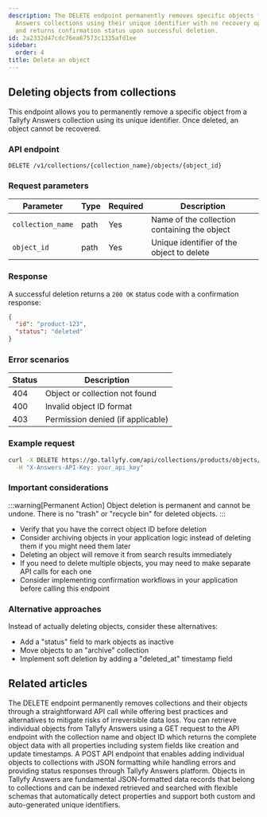 ```yaml
---
description: The DELETE endpoint permanently removes specific objects from Tallyfy
  Answers collections using their unique identifier with no recovery option available
  and returns confirmation status upon successful deletion.
id: 2a2332d47cdc76ea67573c1335afd1ee
sidebar:
  order: 4
title: Delete an object
---
```


## Deleting objects from collections

This endpoint allows you to permanently remove a specific object from a Tallyfy Answers collection using its unique identifier. Once deleted, an object cannot be recovered.

### API endpoint

```
DELETE /v1/collections/{collection_name}/objects/{object_id}
```

### Request parameters

| Parameter | Type | Required | Description |
|-----------|------|----------|-------------|
| `collection_name` | path | Yes | Name of the collection containing the object |
| `object_id` | path | Yes | Unique identifier of the object to delete |

### Response

A successful deletion returns a `200 OK` status code with a confirmation response:

```json
{
  "id": "product-123",
  "status": "deleted"
}
```

### Error scenarios

| Status | Description |
|--------|-------------|
| 404 | Object or collection not found |
| 400 | Invalid object ID format |
| 403 | Permission denied (if applicable) |

### Example request

```bash
curl -X DELETE https://go.tallyfy.com/api/collections/products/objects/product-123 \
  -H "X-Answers-API-Key: your_api_key"
```

### Important considerations

:::warning[Permanent Action]
Object deletion is permanent and cannot be undone. There is no "trash" or "recycle bin" for deleted objects.
:::

- Verify that you have the correct object ID before deletion
- Consider archiving objects in your application logic instead of deleting them if you might need them later
- Deleting an object will remove it from search results immediately
- If you need to delete multiple objects, you may need to make separate API calls for each one
- Consider implementing confirmation workflows in your application before calling this endpoint

### Alternative approaches

Instead of actually deleting objects, consider these alternatives:
- Add a "status" field to mark objects as inactive
- Move objects to an "archive" collection
- Implement soft deletion by adding a "deleted_at" timestamp field


## Related articles
<CardGrid>
<LinkTitleCard header="<b>Collections > Delete a collection</b>" href="/products/answers/collections/delete-collection/" > The DELETE endpoint permanently removes collections and their objects through a straightforward API call while offering best practices and alternatives to mitigate risks of irreversible data loss. </LinkTitleCard>
<LinkTitleCard header="<b>Objects > Get an object</b>" href="/products/answers/objects/get-object/" > You can retrieve individual objects from Tallyfy Answers using a GET request to the API endpoint with the collection name and object ID which returns the complete object data with all properties including system fields like creation and update timestamps. </LinkTitleCard>
<LinkTitleCard header="<b>Objects > Index a single object</b>" href="/products/answers/objects/index-single-object/" > A POST API endpoint that enables adding individual objects to collections with JSON formatting while handling errors and providing status responses through Tallyfy Answers platform. </LinkTitleCard>
<LinkTitleCard header="<b>Answers > Objects</b>" href="/products/answers/objects/" > Objects in Tallyfy Answers are fundamental JSON-formatted data records that belong to collections and can be indexed retrieved and searched with flexible schemas that automatically detect properties and support both custom and auto-generated unique identifiers. </LinkTitleCard>
</CardGrid>